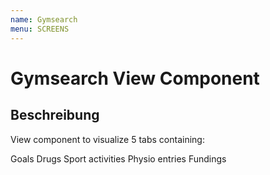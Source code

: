 ```yaml
---
name: Gymsearch
menu: SCREENS
---
```



# Gymsearch View Component

<Props of={Gymsearch} />

## Beschreibung

View component to visualize 5 tabs containing:

Goals
Drugs
Sport activities
Physio entries
Fundings
